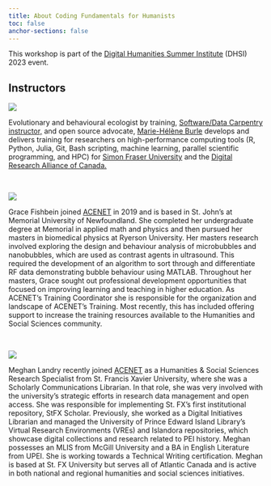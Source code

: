 ```yaml
---
title: About Coding Fundamentals for Humanists
toc: false
anchor-sections: false
---
```


This workshop is part of the [Digital Humanities Summer Institute](https://dhsi.org/) (DHSI) 2023 event.

## Instructors

:::{layout="[[2, 8], [1], [2, 8], [1], [2, 8]]"}

![](img/mh.jpg)

Evolutionary and behavioural ecologist by training, [Software/Data Carpentry instructor,](https://carpentries.org/) and open source advocate, [Marie-Hélène Burle](https://www.sfu.ca/~msb2/) develops and delivers training for researchers on high-performance computing tools (R, Python, Julia, Git, Bash scripting, machine learning, parallel scientific programming, and HPC) for [Simon Fraser University](https://www.sfu.ca/) and the [Digital Research Alliance of Canada.](https://alliancecan.ca/)

<br>

![](img/gf.jpg)

Grace Fishbein joined [ACENET](https://ace-net.ca/) in 2019 and is based in St. John’s at Memorial University of Newfoundland. She completed her undergraduate degree at Memorial in applied math and physics and then pursued her masters in biomedical physics at Ryerson University. Her masters research involved exploring the design and behaviour analysis of microbubbles and nanobubbles, which are used as contrast agents in ultrasound. This required the development of an algorithm to sort through and differentiate RF data demonstrating bubble behaviour using MATLAB. Throughout her masters, Grace sought out professional development opportunities that focused on improving learning and teaching in higher education. As ACENET’s Training Coordinator she is responsible for the organization and landscape of ACENET’s Training. Most recently, this has included offering support to increase the training resources available to the Humanities and Social Sciences community.

<br>

![](img/ml.jpg)

Meghan Landry recently joined [ACENET](https://ace-net.ca/) as a Humanities & Social Sciences Research Specialist from St. Francis Xavier University, where she was a Scholarly Communications Librarian. In that role, she was very involved with the university’s strategic efforts in research data management and open access. She was responsible for implementing St. FX’s first institutional repository, StFX Scholar. Previously, she worked as a Digital Initiatives Librarian and managed the University of Prince Edward Island Library’s Virtual Research Environments (VREs) and Islandora repositories, which showcase digital collections and research related to PEI history. Meghan possesses an MLIS from McGill University and a BA in English Literature from UPEI. She is working towards a Technical Writing certification. Meghan is based at St. FX University but serves all of Atlantic Canada and is active in both national and regional humanities and social sciences initiatives.

:::
